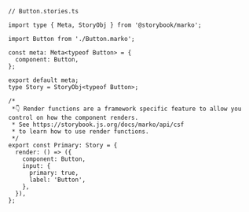 ```tsx
// Button.stories.ts

import type { Meta, StoryObj } from '@storybook/marko';

import Button from './Button.marko';

const meta: Meta<typeof Button> = {
  component: Button,
};

export default meta;
type Story = StoryObj<typeof Button>;

/*
 *👇 Render functions are a framework specific feature to allow you control on how the component renders.
 * See https://storybook.js.org/docs/marko/api/csf
 * to learn how to use render functions.
 */
export const Primary: Story = {
  render: () => ({
    component: Button,
    input: {
      primary: true,
      label: 'Button',
    },
  }),
};
```
